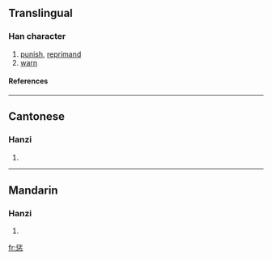 {{see|懲}}

==Translingual==
===Han character===
{{Han char|rn=61|rad=心|as=08|sn=12|four=|canj=竹一心 (HMP)}}
# [[punish]], [[reprimand]]
# [[warn]]
====References====
{{Han ref|kx=0392.181|dkj=10851|hdz=42311.130|uh=60E9|ud=24809}}
----
==Cantonese==
===Hanzi===
{{yue-hanzi|jyut=|y=ching4}}
# {{defn|Cantonese}}
----
==Mandarin==
===Hanzi===
{{cmn-hanzi|tra=懲|pin=[[chéng]] ([[cheng2]])|wg=ch'eng<sup>2</sup>}}
# {{defn|Mandarin}}

[[fr:惩]]